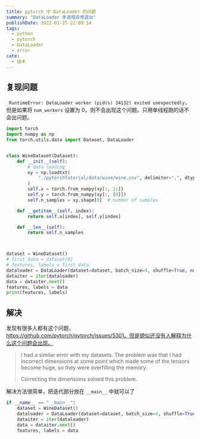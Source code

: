 ```yaml
---
title: pytorch 中 DataLoader 的问题
summary: "DataLoader 多进程异常退出"
publishDate: 2022-01-25 22:09:14
tags:
  - python
  - pytorch
  - DataLoader
  - error
cate:
  - 技术
---
```


## 复现问题

` RuntimeError: DataLoader worker (pid(s) 34132) exited unexpectedly`，但是如果将 `num_workers` 设置为 0，则不会出现这个问题。只用单线程跑的话不会出问题。

```python
import torch
import numpy as np
from torch.utils.data import Dataset, DataLoader


class WineDataset(Dataset):
    def __init__(self):
        # data loading
        xy = np.loadtxt(
            "./pytorchTutorial/data/wine/wine.csv", delimiter=",", dtype=np.float32, skiprows=1,
        )
        self.x = torch.from_numpy(xy[:, 1:])
        self.y = torch.from_numpy(xy[:, [0]])
        self.n_samples = xy.shape[0]  # number of samples

    def __getitem__(self, index):
        return self.x[index], self.y[index]

    def __len__(self):
        return self.n_samples



dataset = WineDataset()
# first_data = dataset[0]
# features, labels = first_data
dataloader = DataLoader(dataset=dataset, batch_size=4, shuffle=True, num_workers=2)
dataiter = iter(dataloader)
data = dataiter.next()
features, labels = data
print(features, labels)
```

## 解决

发现有很多人都有这个问题，https://github.com/pytorch/pytorch/issues/5301。但是貌似还没有人解释为什么这个问题会出现。

> I had a similar error with my datasets.
> The problem was that I had incorrect dimensions at some point which made some of the tensors become huge, so they were overfilling the memory.
>
> Correcting the dimensions solved this problem.

解决方法很简单，把迭代部分放在 `__main__` 中就可以了

```python
if __name__ == "__main__":
    dataset = WineDataset()
    dataloader = DataLoader(dataset=dataset, batch_size=4, shuffle=True, num_workers=2)
    dataiter = iter(dataloader)
    data = dataiter.next()
    features, labels = data
```
